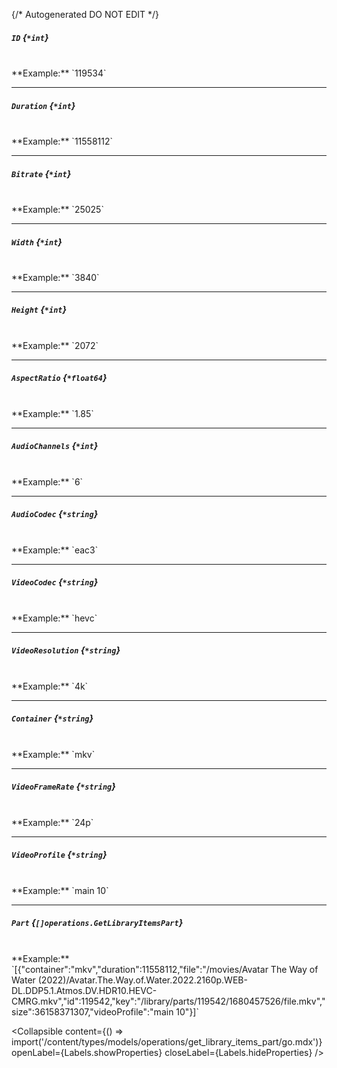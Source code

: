 {/* Autogenerated DO NOT EDIT  */}

##### `ID` *{`*int`}*
<br/>
**Example:** `119534`

---
##### `Duration` *{`*int`}*
<br/>
**Example:** `11558112`

---
##### `Bitrate` *{`*int`}*
<br/>
**Example:** `25025`

---
##### `Width` *{`*int`}*
<br/>
**Example:** `3840`

---
##### `Height` *{`*int`}*
<br/>
**Example:** `2072`

---
##### `AspectRatio` *{`*float64`}*
<br/>
**Example:** `1.85`

---
##### `AudioChannels` *{`*int`}*
<br/>
**Example:** `6`

---
##### `AudioCodec` *{`*string`}*
<br/>
**Example:** `eac3`

---
##### `VideoCodec` *{`*string`}*
<br/>
**Example:** `hevc`

---
##### `VideoResolution` *{`*string`}*
<br/>
**Example:** `4k`

---
##### `Container` *{`*string`}*
<br/>
**Example:** `mkv`

---
##### `VideoFrameRate` *{`*string`}*
<br/>
**Example:** `24p`

---
##### `VideoProfile` *{`*string`}*
<br/>
**Example:** `main 10`

---
##### `Part` *{`[]operations.GetLibraryItemsPart`}*
<br/>
**Example:** `[{"container":"mkv","duration":11558112,"file":"/movies/Avatar The Way of Water (2022)/Avatar.The.Way.of.Water.2022.2160p.WEB-DL.DDP5.1.Atmos.DV.HDR10.HEVC-CMRG.mkv","id":119542,"key":"/library/parts/119542/1680457526/file.mkv","size":36158371307,"videoProfile":"main 10"}]`

<Collapsible content={() => import('/content/types/models/operations/get_library_items_part/go.mdx')} openLabel={Labels.showProperties} closeLabel={Labels.hideProperties} />



